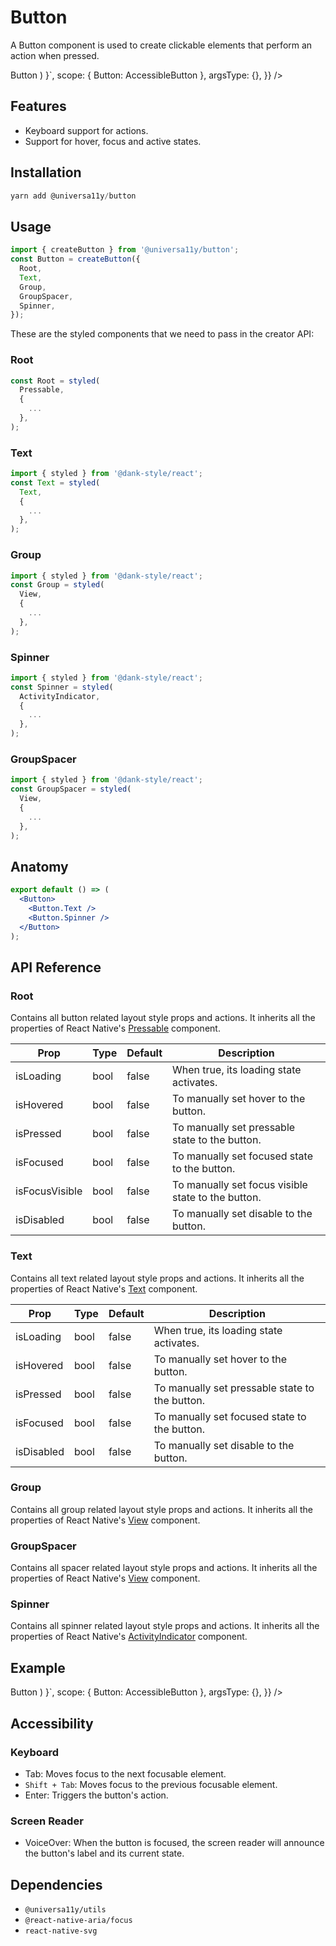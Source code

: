 
<Meta title="components/Button" />


# Button

A Button component is used to create clickable elements that perform an action when pressed.

<AppProvider>
  <CodePreview
    showComponentRenderer={true}
    showArgsController={false}
    metaData={{
      code: ` 
      function App () {
        return (
        <Button>
          <Button.Text>Button</Button.Text>
        </Button>
    )
    }`,
      scope: { Button: AccessibleButton },
      argsType: {},
    }}
  />
</AppProvider>

<br />

## Features

- Keyboard support for actions.
- Support for hover, focus and active states.

## Installation

```jsx
yarn add @universa11y/button
```

## Usage

```jsx
import { createButton } from '@universa11y/button';
const Button = createButton({
  Root,
  Text,
  Group,
  GroupSpacer,
  Spinner,
});
```

These are the styled components that we need to pass in the creator API:

### Root

```jsx
const Root = styled(
  Pressable,
  {
    ...
  },
);
```

### Text

```jsx
import { styled } from '@dank-style/react';
const Text = styled(
  Text,
  {
    ...
  },
);
```

### Group

```jsx
import { styled } from '@dank-style/react';
const Group = styled(
  View,
  {
    ...
  },
);
```

### Spinner

```jsx
import { styled } from '@dank-style/react';
const Spinner = styled(
  ActivityIndicator,
  {
    ...
  },
);
```

### GroupSpacer

```jsx
import { styled } from '@dank-style/react';
const GroupSpacer = styled(
  View,
  {
    ...
  },
);
```

## Anatomy

```jsx
export default () => (
  <Button>
    <Button.Text />
    <Button.Spinner />
  </Button>
);
```

## API Reference

### Root

Contains all button related layout style props and actions.
It inherits all the properties of React Native's [Pressable](https://reactnative.dev/docs/pressable#props) component.

| Prop           | Type | Default | Description                                        |
| -------------- | ---- | ------- | -------------------------------------------------- |
| isLoading      | bool | false   | When true, its loading state activates.            |
| isHovered      | bool | false   | To manually set hover to the button.               |
| isPressed      | bool | false   | To manually set pressable state to the button.     |
| isFocused      | bool | false   | To manually set focused state to the button.       |
| isFocusVisible | bool | false   | To manually set focus visible state to the button. |
| isDisabled     | bool | false   | To manually set disable to the button.             |

### Text

Contains all text related layout style props and actions.
It inherits all the properties of React Native's [Text](https://reactnative.dev/docs/text#props) component.

| Prop       | Type | Default | Description                                    |
| ---------- | ---- | ------- | ---------------------------------------------- |
| isLoading  | bool | false   | When true, its loading state activates.        |
| isHovered  | bool | false   | To manually set hover to the button.           |
| isPressed  | bool | false   | To manually set pressable state to the button. |
| isFocused  | bool | false   | To manually set focused state to the button.   |
| isDisabled | bool | false   | To manually set disable to the button.         |

### Group

Contains all group related layout style props and actions.
It inherits all the properties of React Native's [View](https://reactnative.dev/docs/view#props) component.

### GroupSpacer

Contains all spacer related layout style props and actions.
It inherits all the properties of React Native's [View](https://reactnative.dev/docs/view#props) component.

### Spinner

Contains all spinner related layout style props and actions.
It inherits all the properties of React Native's [ActivityIndicator](https://reactnative.dev/docs/activityindicator#props) component.

## Example

<AppProvider>
  <CodePreview
    showComponentRenderer={true}
    showArgsController={false}
    metaData={{
      code: ` 
      function App () {
        return (
        <Button>
          <Button.Text>Button</Button.Text>
        </Button>
    )
    }`,
      scope: { Button: AccessibleButton },
      argsType: {},
    }}
  />
</AppProvider>

## Accessibility

### Keyboard

- Tab: Moves focus to the next focusable element.
- `Shift + Tab`: Moves focus to the previous focusable element.
- Enter: Triggers the button's action.

### Screen Reader

- VoiceOver: When the button is focused, the screen reader will announce the button's label and its current state.

## Dependencies

- `@universa11y/utils`
- `@react-native-aria/focus`
- `react-native-svg`
